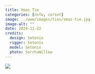 ```yaml
---
title: Xmas Tie
categories: [nsfw, corset]
image: ../www/images/ties/xmas-tie.jpg
image-alt: ""
date: 2024-11-22
credits: 
  design: Setonix
  rigger: Setonix
  model: Setonix
  photo: SorchaWillow
---
```


![](../www/images/ties/xmas-tie.jpg)

